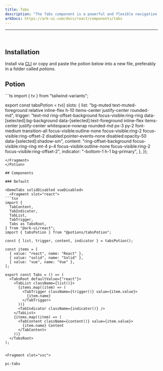 ```yaml
---
title: Tabs
description: "The Tabs component is a powerful and flexible navigation tool for your applications. It offers various interaction modes, accessibility features, and the ability to display different contents based on the selected tab."
arkDocs: https://ark-ui.com/docs/react/components/tabs
---
```

---


<div class="p-4 w-full flex justify-center items-center bg-surface-2 rounded-md">
    <div className="not-prose flex items-center w-full justify-center">
   <Tabs client:load />
    </div>
</div>

<br />

## Installation

Install via <a href="/docs/getting-started/cli">CLI</a> or copy and paste the potion below into a new file, preferably in a folder called *potions*.

## Potion 

<Potion>
<Fragment slot="contentSlot">
```ts
import { tv } from "tailwind-variants";

export const tabsPotion = tv({
  slots: {
    list: "bg-muted text-muted-foreground relative inline-flex h-10 items-center justify-center rounded-md",
    trigger:
      "text-md ring-offset-background focus-visible:ring-ring data-[selected]:bg-background data-[selected]:text-foreground inline-flex items-center justify-center whitespace-nowrap rounded-md px-3 py-2 font-medium transition-all focus-visible:outline-none focus-visible:ring-2 focus-visible:ring-offset-2 disabled:pointer-events-none disabled:opacity-50 data-[selected]:shadow-sm",
    content:
      "ring-offset-background focus-visible:ring-ring mt-4 p-4 focus-visible:outline-none focus-visible:ring-2 focus-visible:ring-offset-2",
    indicator: "-bottom-1 h-1 bg-primary",
  },
});

```
</Fragment>
</Potion>

## Components 

### Default

<DemoTabs solidDisabled vueDisabled>
  <Fragment slot="react">
```tsx
import {
  TabContent,
  TabIndicator,
  TabList,
  TabTrigger,
  Tabs as TabsRoot,
} from "@ark-ui/react";
import { tabsPotion } from "@potions/tabsPotion";

const { list, trigger, content, indicator } = tabsPotion();

const items = [
  { value: "react", name: "React" },
  { value: "solid", name: "Solid" },
  { value: "vue", name: "Vue" },
];

export const Tabs = () => (
  <TabsRoot defaultValue={"react"}>
    <TabList className={list()}>
      {items.map((item) => (
        <TabTrigger className={trigger()} value={item.value}>
          {item.name}
        </TabTrigger>
      ))}
      <TabIndicator className={indicator()} />
    </TabList>
    {items.map((item) => (
      <TabContent className={content()} value={item.value}>
        {item.name} Content
      </TabContent>
    ))}
  </TabsRoot>
);


```
  </Fragment>

    <Fragment slot="vsc">
```bash
pc-tabs
```
  </Fragment>
</DemoTabs>

